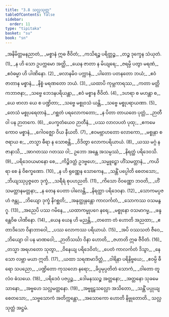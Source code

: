 ```yaml
---
title: "3.8 သလ္လသုတ္တ"
tableOfContents: false
sidebar:
  order: 11
type: "tipitaka"
basket: "su"
book: "sn"
---
```



<DynamicBreadcrumb />

<Division number="580" book="sn">

<Paragraph number="695" type="verses" book="sn">
_အနိမိတ္တမနညာတံ,_  
_မစ္စာနံ ဣဓ ဇီဝိတံ;_  
_ကသိရဉ္စ ပရိတ္တဉ္စ,_  
_တဉ္စ ဒုက္ခေန သံယုတံ. (1)_  

</Paragraph>

</Division>
<Division number="581" book="sn">

<Paragraph number="696" type="verses" book="sn">
_န ဟိ သော ဥပက္ကမော အတ္ထိ,_  
_ယေန ဇာတာ န မိယျရေ;_  
_ဇရမ္ပိ ပတွာ မရဏံ,_  
_ဧဝံဓမ္မာ ဟိ ပါဏိနော. (2)_  

</Paragraph>

</Division>
<Division number="582" book="sn">

<Paragraph number="697" type="verses" book="sn">
_ဖလာနမိဝ ပက္ကာနံ,_  
_ပါတော ပတနတော ဘယံ;_  
_ဧဝံ ဇာတာန မစ္စာနံ,_  
_နိစ္စံ မရဏတော ဘယံ. (3)_  

</Paragraph>

</Division>
<Division number="583" book="sn">

<Paragraph number="698" type="verses" book="sn">
_ယထာပိ ကုမ္ဘကာရဿ,_  
_ကတာ မတ္တိကဘာဇနာ;_  
_သဗ္ဗေ ဘေဒနပရိယန္တာ,_  
_ဧဝံ မစ္စာန ဇီဝိတံ. (4)_  

</Paragraph>

</Division>
<Division number="584" book="sn">

<Paragraph number="699" type="verses" book="sn">
_ဒဟရာ စ မဟန္တာ စ,_  
_ယေ ဗာလာ ယေ စ ပဏ္ဍိတာ;_  
_သဗ္ဗေ မစ္စုဝသံ ယန္တိ,_  
_သဗ္ဗေ မစ္စုပရာယဏာ. (5)_  

</Paragraph>

</Division>
<Division number="585" book="sn">

<Paragraph number="700" type="verses" book="sn">
_တေသံ မစ္စုပရေတာနံ,_  
_ဂစ္ဆတံ ပရလောကတော;_  
_န ပိတာ တာယတေ ပုတ္တံ,_  
_ဉာတီ ဝါ ပန ဉာတကေ. (6)_  

</Paragraph>

</Division>
<Division number="586" book="sn">

<Paragraph number="701" type="verses" book="sn">
_ပေက္ခတံယေဝ ဉာတီနံ,_  
_ပဿ လာလပတံ ပုထု;_  
_ဧကမေကောဝ မစ္စာနံ,_  
_ဂေါဝဇ္ဈော ဝိယ နီယတိ. (7)_  

</Paragraph>

</Division>
<Division number="587" book="sn">

<Paragraph number="702" type="verses" book="sn">
_ဧဝမဗ္ဘာဟတော လောကော,_  
_မစ္စုနာ စ ဇရာယ စ;_  
_တသ္မာ ဓီရာ န သောစန္တိ,_  
_ဝိဒိတွာ လောကပရိယာယံ. (8)_  

</Paragraph>

</Division>
<Division number="588" book="sn">

<Paragraph number="703" type="verses" book="sn">
_ယဿ မဂ္ဂံ န ဇာနာသိ,_  
_အာဂတဿ ဂတဿ ဝါ;_  
ဥဘော အန္တေ အသမ္ပဿံ,_  
_နိရတ္ထံ ပရိဒေဝသိ. (9)_  

</Paragraph>

</Division>
<Division number="589" book="sn">

<Paragraph number="704" type="verses" book="sn">
_ပရိဒေဝယမာနော စေ,_  
_ကိဉ္စိဒတ္ထံ ဥဒဗ္ဗဟေ;_  
_သမ္မူဠှော ဟိံသမတ္တာနံ,_  
_ကယိရာ စေ နံ ဝိစက္ခဏော. (10)_  

</Paragraph>

</Division>
<Division number="590" book="sn">

<Paragraph number="705" type="verses" book="sn">
_န ဟိ ရုဏ္ဏေန သောကေန,_  
_သန္တိံ ပပ္ပေါတိ စေတသော;_  
_ဘိယျဿုပ္ပဇ္ဇတေ ဒုက္ခံ,_  
_သရီရံ စုပဟညတိ. (11)_  

</Paragraph>

</Division>
<Division number="591" book="sn">

<Paragraph number="706" type="verses" book="sn">
_ကိသော ဝိဝဏ္ဏော ဘဝတိ,_  
_ဟိံသမတ္တာနမတ္တနာ;_  
_န တေန ပေတာ ပါလေန္တိ,_  
_နိရတ္ထာ ပရိဒေဝနာ. (12)_  

</Paragraph>

</Division>
<Division number="592" book="sn">

<Paragraph number="707" type="verses" book="sn">
_သောကမပ္ပဇဟံ ဇန္တု,_  
_ဘိယျော ဒုက္ခံ နိဂစ္ဆတိ;_  
_အနုတ္ထုနန္တော ကာလင်္ကတံ,_  
_သောကဿ ဝသမနွဂူ. (13)_  

</Paragraph>

</Division>
<Division number="593" book="sn">

<Paragraph number="708" type="verses" book="sn">
_အညေပိ ပဿ ဂမိနေ,_  
_ယထာကမ္မုပဂေ နရေ;_  
_မစ္စုနော ဝသမာဂမ္မ,_  
_ဖန္ဒန္တေဝိဓ ပါဏိနော. (14)_  

</Paragraph>

</Division>
<Division number="594" book="sn">

<Paragraph number="709" type="verses" book="sn">
_ယေန ယေန ဟိ မညန္တိ,_  
_တတော တံ ဟောတိ အညထာ;_  
_ဧတာဒိသော ဝိနာဘာဝေါ,_  
_ပဿ လောကဿ ပရိယာယံ. (15)_  

</Paragraph>

</Division>
<Division number="595" book="sn">

<Paragraph number="710" type="verses" book="sn">
_အပိ ဝဿသတံ ဇီဝေ,_  
_ဘိယျော ဝါ ပန မာဏဝေါ;_  
_ဉာတိသင်္ဃာ ဝိနာ ဟောတိ,_  
_ဇဟာတိ ဣဓ ဇီဝိတံ. (16)_  

</Paragraph>

</Division>
<Division number="596" book="sn">

<Paragraph number="711" type="verses" book="sn">
_တသ္မာ အရဟတော သုတွာ,_  
_ဝိနေယျ ပရိဒေဝိတံ;_  
_ပေတံ ကာလင်္ကတံ ဒိသွာ,_  
_နေသော လဗ္ဘာ မယာ ဣတိ. (17)_  

</Paragraph>

</Division>
<Division number="597" book="sn">

<Paragraph number="712" type="verses" book="sn">
_ယထာ သရဏမာဒိတ္တံ,_  
_ဝါရိနာ ပရိနိဗ္ဗယေ;_  
_ဧဝမ္ပိ ဓီရော သပညော,_  
_ပဏ္ဍိတော ကုသလော နရော;_  
_ခိပ္ပမုပ္ပတိတံ သောကံ,_  
_ဝါတော တူလံဝ ဓံသယေ. (18)_  

</Paragraph>

</Division>
<Division number="598" book="sn">

<Paragraph number="713" type="verses" book="sn">
_ပရိဒေဝံ ပဇပ္ပဉ္စ,_  
_ဒေါမနဿဉ္စ အတ္တနော;_  
_အတ္တနော သုခမေသာနော,_  
_အဗ္ဗဟေ သလ္လမတ္တနော. (19)_  

</Paragraph>

</Division>
<Division number="599" book="sn">

<Paragraph number="714" type="verses" book="sn">
_အဗ္ဗူဠှသလ္လော အသိတော,_  
_သန္တိံ ပပ္ပုယျ စေတသော;_  
_သဗ္ဗသောကံ အတိက္ကန္တော,_  
_အသောကော ဟောတိ နိဗ္ဗုတောတိ._  


</Paragraph>
</Division>

<Paragraph number="715" type="center" book="sn">
သလ္လသုတ္တံ အဋ္ဌမံ.
</Paragraph>